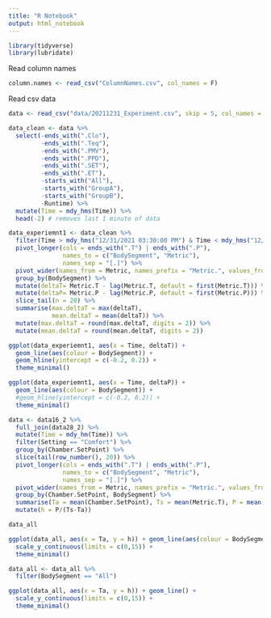 ```yaml
---
title: "R Notebook"
output: html_notebook
---
```


```r
library(tidyverse)
library(lubridate)
```

Read column names
```r
column.names <- read_csv("ColumnNames.csv", col_names = F)
```


Read csv data
```r
data <- read_csv("data/20211231_Experiment.csv", skip = 5, col_names = column.names$X1)
```
```r
data_clean <- data %>%
  select(-ends_with(".Clo"), 
         -ends_with(".Teq"), 
         -ends_with(".PMV"), 
         -ends_with(".PPD"), 
         -ends_with(".SET"), 
         -ends_with(".ET"), 
         -starts_with("All"), 
         -starts_with("GroupA"), 
         -starts_with("GroupB"),
         -Runtime) %>%
  mutate(Time = mdy_hms(Time)) %>%
  head(-2) # removes last 1 minute of data
```


```r
data_experiemnt1 <- data_clean %>%
  filter(Time > mdy_hms("12/31/2021 03:30:00 PM") & Time < mdy_hms("12/31/2021 04:57:00 PM")) %>%
  pivot_longer(cols = ends_with(".T") | ends_with(".P"),
               names_to = c("BodySegment", "Metric"),
               names_sep = "[.]") %>%
  pivot_wider(names_from = Metric, names_prefix = "Metric.", values_from = value) %>%
  group_by(BodySegment) %>%
  mutate(deltaT= Metric.T - lag(Metric.T, default = first(Metric.T))) %>%
  mutate(deltaP= Metric.P - lag(Metric.P, default = first(Metric.P))) %>%
  slice_tail(n = 20) %>%
  summarise(max.deltaT = max(deltaT),
            mean.deltaT = mean(deltaT)) %>%
  mutate(max.deltaT = round(max.deltaT, digits = 2)) %>%
  mutate(mean.deltaT = round(mean.deltaT, digits = 2)) 

```


```r
ggplot(data_experiemnt1, aes(x = Time, deltaT)) +
  geom_line(aes(colour = BodySegment)) +
  geom_hline(yintercept = c(-0.2, 0.2)) +
  theme_minimal()
```

```r
ggplot(data_experiemnt1, aes(x = Time, deltaP)) +
  geom_line(aes(colour = BodySegment)) +
  #geom_hline(yintercept = c(-0.2, 0.2)) +
  theme_minimal()
```

```r
data <- data16_2 %>%
  full_join(data28_2) %>%
  mutate(Time = mdy_hm(Time)) %>%
  filter(Setting == "Comfort") %>%
  group_by(Chamber.SetPoint) %>%
  slice(tail(row_number(), 20)) %>%
  pivot_longer(cols = ends_with(".T") | ends_with(".P"),
               names_to = c("BodySegment", "Metric"),
               names_sep = "[.]") %>%
  pivot_wider(names_from = Metric, names_prefix = "Metric.", values_from = value) %>%
  group_by(Chamber.SetPoint, BodySegment) %>%
  summarise(Ta = mean(Chamber.SetPoint), Ts = mean(Metric.T), P = mean(Metric.P)) %>%
  mutate(h = P/(Ts-Ta))

data_all 
```
```r
ggplot(data_all, aes(x = Ta, y = h)) + geom_line(aes(colour = BodySegment)) +
  scale_y_continuous(limits = c(0,15)) +
  theme_minimal()

```
```r
data_all <- data_all %>%
  filter(BodySegment == "All")

ggplot(data_all, aes(x = Ta, y = h)) + geom_line() +
  scale_y_continuous(limits = c(0,15)) +
  theme_minimal()

```

